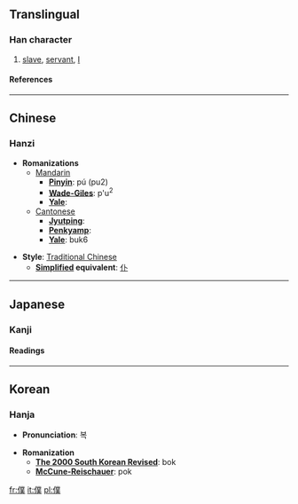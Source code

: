 {{see|仆}}<!-- may be replaced by zh-forms -->

==Translingual==
===Han character===
{{Han char|rad=人|as=12|sn=14|four=2223<sub>4</sub>|canj=人廿金人 (OTCO)}}
# [[slave]], [[servant]], [[I]]
====References====
{{Han ref|kx=0116.180|dkj=01094|dj=0247.300|hdz=10218.090|uh=50D5|ud=20693|bh=B9B2|bd=47538}}
----

==Chinese==
===Hanzi===


* '''Romanizations'''
** [[Mandarin]]
*** '''[[Pinyin]]''': pú (pu2)
*** '''[[Wade-Giles]]''': p'u<sup>2</sup>
*** '''[[Yale]]''': 
**[[Cantonese]]
***'''[[Jyutping]]''':
***'''[[Penkyamp]]''': 
***'''[[Yale]]''': buk6

* '''Style''': [[Traditional Chinese]] 
** '''[[Simplified Chinese|Simplified]] equivalent''': [[仆]]


----

==Japanese==
===Kanji===


{{ja-kanji|grade=|rs=人12}}
====Readings====
{{ja-readings|on=[[ぼく]] (boku)|kun=[[しもべ]] (shimobe), [[やつがれ]] (yatsugare)}}


----

==Korean==
===Hanja===

* '''Pronunciation''': 복

* '''Romanization'''
** '''[[The 2000 South Korean Revised Romanization|The 2000 South Korean Revised]]''': bok
** '''[[McCune-Reischauer]]''': pok


[[fr:僕]]
[[it:僕]]
[[pl:僕]]
